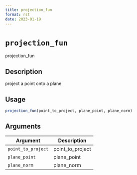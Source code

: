 ```yaml
--- 
title: projection_fun 
format: rst 
date: 2023-01-19 
--- 
```

# `projection_fun`

projection_fun


## Description

project a point onto a plane


## Usage

```r
projection_fun(point_to_project, plane_point, plane_norm)
```


## Arguments

Argument      |Description
------------- |----------------
`point_to_project`     |     point_to_project
`plane_point`     |     plane_point
`plane_norm`     |     plane_norm


